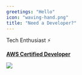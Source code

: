 ```yaml
---
greetings: "Hello"
icon: "waving-hand.png"
title: "Need a Developer?"
---
```



Tech Enthusiast ⚡️

[**AWS Certified Developer**](https://www.youracclaim.com/badges/8f6f2fbe-ad47-403f-887c-7befd396032f/public_url)
<div>
  <a href='https://www.youracclaim.com/badges/8f6f2fbe-ad47-403f-887c-7befd396032f/public_url'>
    <img src={awsDevCert}/>
  </a>
</div>

<div data-iframe-width="100" data-iframe-height="180" data-share-badge-id="8f6f2fbe-ad47-403f-887c-7befd396032f" data-share-badge-host="https://www.youracclaim.com"></div><script type="text/javascript" async src="//cdn.youracclaim.com/assets/utilities/embed.js"></script>